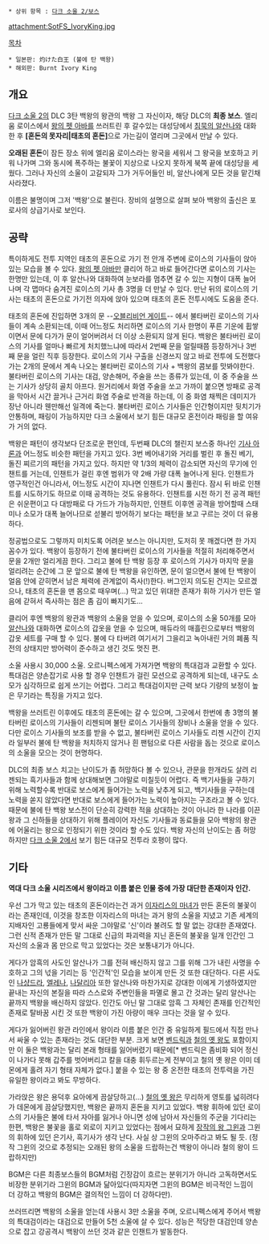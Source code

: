  * 상위 항목 : [[다크 소울 2/보스]]

attachment:SotFS_IvoryKing.jpg

[[목차]]

 * 일본판: 灼けた白王 (불에 탄 백왕)
 * 해외판: Burnt Ivory King

== 개요 ==
[[다크 소울 2]]의 DLC 3탄 백왕의 왕관의 백왕 그 자신이자, 해당 DLC의 '''최종 보스'''. 엘리움 로이스에서 [[왕의 펫 아바]]를 쓰러트린 후 갈수있는 대성당에서 [[침묵의 알산나]]와 대화 한 후 '''[혼돈의 못자리|태초의 혼돈]'''으로 가는길이 열리며 그곳에서 만날 수 있다.

'''오래된 혼돈'''이 잠든 장소 위에 엘리움 로이스라는 왕국을 세워서 그 왕국을 보호하고 키워 나가며 그와 동시에 폭주하는 불꽃이 지상으로 나오지 못하게 북쪽 끝에 대성당을 세웠다. 그러나 자신의 소울이 고갈되자 그가 거두어들인 비, 알산나에게 모든 것을 맡긴채 사라졌다.

이름은 불명이며 그저 '백왕'으로 불린다. 장비의 설명으로 살펴 보아 백왕의 출신은 포로사의 상급기사로 보인다.

== 공략 ==
특이하게도 전투 지역인 태초의 혼돈으로 가기 전 안개 주변에 로이스의 기사들이 앉아있는 모습을 볼 수 있다. [[왕의 펫 아바]]만 클리어 하고 바로 들어간다면 로이스의 기사는 한명만 있는데, 이 후 알산나와 대화하여 눈보라를 멈추면 갈 수 있는 지형이 대폭 늘어나며 각 맵마다 숨겨진 로이스의 기사 총 3명을 더 만날 수 있다. 만난 뒤의 로이스의 기사는 태초의 혼돈으로 가기전 의자에 앉아 있으며 태초의 혼돈 전투시에도 도움을 준다.

태초의 혼돈에 진입하면 3개의 문 --[[오블리비언 게이트]]-- 에서 불타버린 로이스의 기사들이 계속 소환되는데, 이때 어느정도 처리하면 로이스의 기사 한명이 푸른 기운에 휩쌓이면서 문에 다가가 문이 얼어버려서 더 이상 소환되지 않게 된다. 백왕은 불타버린 로이스의 기사를 얼마나 빠르게 처치했느냐에 따라서 2번째 문을 얼릴때쯤 등장하거나 3번째 문을 얼린 직후 등장한다. 로이스의 기사 구출을 신경쓰지 않고 바로 전투에 도전했다가는 2개의 문에서 계속 나오는 불타버린 로이스의 기사 + 백왕의 콤보를 맛봐야한다. 불타버린 로이스의 기사는 대검, 양손해머, 주술을 쓰는 종류가 있는데, 이 중 주술을 쓰는 기사가 상당히 골치 아프다. 원거리에서 화염 주술을 쏘고 가까이 붙으면 방패로 공격을 막아서 시간 끌거나 근거리 화염 주술로 반격을 하는데, 이 중 화염 채찍은 데미지가 장난 아니라 웬만해선 일격에 죽는다. 불타버린 로이스 기사들은 인간형이지만 뒷치기가 안통하며, 패링이 가능하지만 다크 소울에서 보기 힘든 대규모 혼전이라 패링을 할 여유가 거의 없다.

백왕은 패턴이 생각보다 단조로운 편인데, 두번째 DLC의 챌린지 보스중 하나인 [[기사 아론]]과 어느정도 비슷한 패턴을 가지고 있다. 3번 베어내기와 거리를 벌린 후 돌진 베기, 돌진 찌르기의 패턴을 가지고 있다. 하지만 약 1/3의 체력이 감소되면 자신의 무기에 인챈트를 거는데, 인챈트가 걸린 후엔 범위가 약 2배 가량 대폭 늘어나게 된다. 인챈트가 영구적인건 아니라서, 어느정도 시간이 지나면 인챈트가 다시 풀린다. 잠시 뒤 바로 인챈트를 시도하기도 하므로 이때 공격하는 것도 유용하다. 인챈트를 시전 하기 전 공격 패턴은 쉬운편이고 다 대방패로 다 가드가 가능하지만, 인챈트 이후엔 공격을 방어할때 스태미나 소모가 대폭 늘어나므로 섣불리 방어하기 보다는 패턴을 보고 구르는 것이 더 유용하다.

정공법으로도 그렇까지 미치도록 어려운 보스는 아니지만, 도저히 못 깨겠다면 한 가지 꼼수가 있다. 백왕이 등장하기 전에 불타버린 로이스의 기사들을 적절히 처리해주면서 문을 2개만 얼리게끔 한다. 그리고 불에 탄 백왕 등장 후 로이스의 기사가 마지막 문을 얼리려는 순간에 그 문 앞으로 불에 탄 백왕을 유인하면, 문이 얼으면서 불에 탄 백왕이 얼음 안에 갇히면서 남은 체력에 관계없이 즉사(!)한다. 버그인지 의도된 건지는 모르겠으나, 태초의 혼돈을 맨 몸으로 때우며(...) 막고 있던 위대한 존재가 휘하 기사가 만든 얼음에 갇혀서 즉사하는 점은 좀 김이 빠지기도...

클리어 후엔 백왕의 왕관과 백왕의 소울을 얻을 수 있으며, 로이스의 소울 50개를 모아 [[알산나]]와 대화하면 로이스의 갑옷을 얻을 수 있으며, 매듀라의 매흘린으로부터 백왕의 갑옷 세트를 구매 할 수 있다. 불에 다 타버려 여기서기 그을리고 녹아내린 거의 폐품 직전의 상태지만 방어력이 준수하고 생긴 것도 멋진 편.

소울 사용시 30,000 소울. 오르니펙스에게 가져가면 백왕의 특대검과 교환할 수 있다. 특대검은 양손잡기로 사용 할 경우 인챈트가 걸린 모션으로 공격하게 되는데, 내구도 소모가 심각하므로 쉽게 쓰기는 어렵다. 그리고 특대검이지만 근력 보다 기량의 보정이 높은 무기라는 특징을 가지고 있다.

백왕을 쓰러트린 이후에도 태초의 혼돈에는 갈 수 있으며, 그곳에서 한번에 총 3명의 불타버린 로이스의 기사들이 리젠되며 불탄 로이스 기사들의 장비나 소울을 얻을 수 있다. 다만 로이스 기사들의 보조를 받을 수 없고, 불타버린 로이스 기사들도 리젠 시간이 긴지라 일부러 불에 탄 백왕을 처치하지 않거나 흰 팬텀으로 다른 사람을 돕는 것으로 로이스의 소울을 모으는 것이 현명하다.

DLC의 최종 보스 치고는 난이도가 좀 허망하다 볼 수 있으나, 관문을 한개라도 살려 리젠되는 흑기사들과 함께 상대해보면 그야말로 미칠듯이 어렵다. 즉 백기사들을 구하기 위해 노력할수록 반대로 보스에게 들어가는 노력을 낮추게 되고, 백기사들을 구하는데 노력을 쏟지 않았다면 반대로 보스에게 들어가는 노력이 높아지는 구조라고 볼 수 있다. 때문에 불에 탄 백왕 보스전이 단순히 강력한 적을 상대하는 것이 아니라 한 나라를 이끈 왕과 그 신하들을 상대하기 위해 플레이어 자신도 기사들과 동료들을 모아 백왕의 왕관에 어울리는 왕으로 인정되기 위한 것이라 할 수도 있다. 백왕 자신의 난이도는 좀 허망하지만 [[다크 소울 2]]에서 보기 힘든 대규모 전투라 호평이 많다.

== 기타 ==
'''역대 다크 소울 시리즈에서 왕이라고 이름 붙은 인물 중에 가장 대단한 존재이자 인간.'''

우선 그가 막고 있는 태초의 혼돈이라는건 과거 [[혼돈의 못자리|이자리스의 마녀]]가 만든 혼돈의 불꽃이라는 존재인데, 이것을 창조한 이자리스의 마녀는 과거 왕의 소울을 지녔고 기존 세계의 지배자인 고룡들에게 맞서 싸운 그야말로 '신'이라 불려도 할 말 없는 강대한 존재였다. 그런 신적 존재가 만든 말 그대로 신급의 파괴력을 지닌 혼돈의 불꽃을 일개 인간인 그 자신의 소울과 몸 만으로 막고 있었다는 것은 보통내기가 아니다.

게다가 암흑의 사도인 알산나가 그를 전혀 배신하지 않고 그를 위해 그가 내린 사명을 수호하고 그의 넋을 기리는 등 '인간적'인 모습을 보이게 만든 것 또한 대단하다. 다른 사도인 [[나샹드라]], [[추악한 엘레나|엘레나]], [[그을린 나달리아|나달리아]] 또한 알산나와 마찬가지로 강대한 이에게 기생하였지만 끝내는 자신의 본질을 따라 스스로와 주변인들을 파멸로 몰고 간 것과는 달리 알산나는 끝까지 백왕을 배신하지 않았다. 인간도 아닌 말 그대로 암흑 그 자체인 존재를 인간적인 존재로 탈바꿈 시킨 것 또한 백왕이 가진 아량이 매우 크다는 것을 알 수 있다.

게다가 잃어버린 왕관 라인에서 왕이라 이름 붙은 인간 중 유일하게 필드에서 직접 만나서 싸울 수 있는 존재라는 것도 대단한 부분. 크게 보면 [[벤드릭]]과 [[철의 옛 왕]]도 포함이지만 이 둘은 백왕과는 달리 본래 형태를 잃어버렸기 때문에[* 벤드릭은 좀비화 되어 정신이 나가다 못해 갑주를 벗어버리고 칼을 대충 휘두르는게 전부이고 철의 옛 왕은 이미 데몬에게 홀려 자기 형태 자체가 없다.] 붙을 수 있는 왕 중 온전한 태초의 전투력을 가진 유일한 왕이라고 봐도 무방하다.

가라앉은 왕은 용덕후 요아에게 끔살당하고(...) [[철의 옛 왕]]은 무리하게 영토를 넓히려다가 데몬에게 끔살당했지만, 백왕은 끝까지 혼돈을 지키고 있었다. 백왕 휘하에 있던 로이스의 기사들은 불에 타서 자아를 잃거나 아니면 성에 남아서 자신들의 주군을 기다리는 한편, 백왕은 불꽃을 홀로 외로이 지키고 있었다는 점에서 묘하게 [[장작의 왕 그윈]]과 그윈의 휘하에 있던 은기사, 흑기사가 생각 난다. 사실 상 그윈의 오마주라고 봐도 될 듯. (정작 그윈의 것으로 추정되는 오래된 왕의 소울을 드랍하는건 백왕이 아니라 철의 왕이 드랍하지만)

BGM은 다른 최종보스들의 BGM처럼 긴장감이 흐르는 분위기가 아니라 고독하면서도 비장한 분위기라 그윈의 BGM과 닮아있다(따지자면 그윈의 BGM은 비극적인 느낌이 더 강하고 백왕의 BGM은 결의적인 느낌이 더 강하다만).

쓰러뜨리면 백왕의 소울을 얻는데 사용시 3만 소울을 주며, 오르니펙스에게 주어서 백왕의 특대검이라는 대검으로 만들어 5천 소울에 살 수 있다. 성능은 적당한 대검인데 양손으로 잡고 강공격시 백왕이 쓰던 것과 같은 인챈트가 발동한다.
